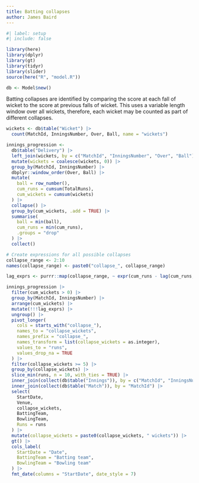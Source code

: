 ```yaml
---
title: Batting collapses
author: James Baird
---
```


```r
#| label: setup
#| include: false

library(here)
library(dplyr)
library(gt)
library(tidyr)
library(slider)
source(here("R", "model.R"))

db <- Model$new() 
```

Batting collapses are identified by comparing the score at each fall of
wicket to the score at previous falls of wicket. This uses a variable
length window over all wickets, therefore, each wicket may be counted
as part of different collapses.

```r
wickets <- db$table("Wicket") |>
  count(MatchId, InningsNumber, Over, Ball, name = "wickets")

innings_progression <-
  db$table("Delivery") |>
  left_join(wickets, by = c("MatchId", "InningsNumber", "Over", "Ball")) |>
  mutate(wickets = coalesce(wickets, 0)) |>
  group_by(MatchId, InningsNumber) |>
  dbplyr::window_order(Over, Ball) |>
  mutate(
    ball = row_number(),
    cum_runs = cumsum(TotalRuns),
    cum_wickets = cumsum(wickets)
  ) |>
  collapse() |>
  group_by(cum_wickets, .add = TRUE) |>
  summarise(
    ball = min(ball),
    cum_runs = min(cum_runs),
    .groups = "drop"
  ) |>
  collect()

# Create expressions for all possible collapses
collapse_range <- 2:10
names(collapse_range) <- paste0("collapse_", collapse_range)

lag_exprs <- purrr::map(collapse_range, ~ expr(cum_runs - lag(cum_runs, !!.x - 1)))

innings_progression |>
  filter(cum_wickets > 0) |>
  group_by(MatchId, InningsNumber) |>
  arrange(cum_wickets) |>
  mutate(!!!lag_exprs) |>
  ungroup() |>
  pivot_longer(
    cols = starts_with("collapse_"),
    names_to = "collapse_wickets",
    names_prefix = "collapse_",
    names_transform = list(collapse_wickets = as.integer),
    values_to = "runs",
    values_drop_na = TRUE
  ) |>
  filter(collapse_wickets >= 5) |>
  group_by(collapse_wickets) |>
  slice_min(runs, n = 10, with_ties = TRUE) |>
  inner_join(collect(db$table("Innings")), by = c("MatchId", "InningsNumber")) |>
  inner_join(collect(db$table("Match")), by = "MatchId") |>
  select(
    StartDate,
    Venue,
    collapse_wickets,
    BattingTeam,
    BowlingTeam,
    Runs = runs
  ) |>
  mutate(collapse_wickets = paste0(collapse_wickets, " wickets")) |>
  gt() |>
  cols_label(
    StartDate = "Date",
    BattingTeam = "Batting team",
    BowlingTeam = "Bowling team"
  ) |>
  fmt_date(columns = "StartDate", date_style = 7)
```

